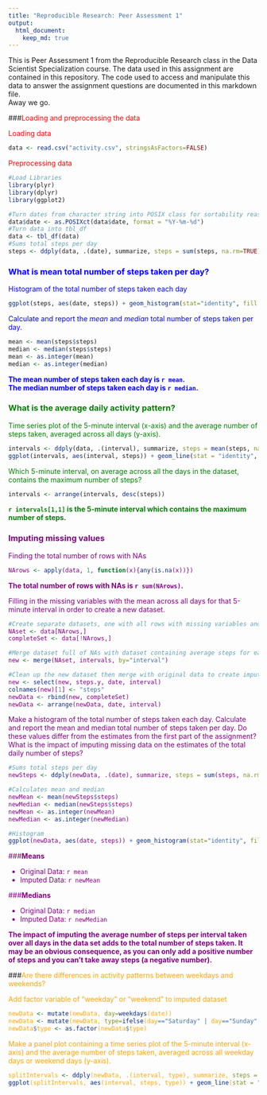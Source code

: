 ```yaml
---
title: "Reproducible Research: Peer Assessment 1"
output: 
  html_document:
    keep_md: true
---
```


This is Peer Assessment 1 from the Reproducible Research class in the Data Scientist Specialization 
course.  The data used in this assignment are contained in this repository.  The code used to access
and manipulate this data to answer the assignment questions are documented in this markdown file.  
Away we go.



###<font color=red>Loading and preprocessing the data </font>

<font color=red>Loading data</font>
```r
data <- read.csv("activity.csv", stringsAsFactors=FALSE)
```

<font color=red>Preprocessing data</font>
```r
#Load Libraries
library(plyr)
library(dplyr)
library(ggplot2)
```

```r
#Turn dates from character string into POSIX class for sortability reasons.
data$date <- as.POSIXct(data$date, format = "%Y-%m-%d")
#Turn data into tbl_df
data <- tbl_df(data)
#Sums total steps per day
steps <- ddply(data, .(date), summarize, steps = sum(steps, na.rm=TRUE))
```



### <font color=blue> What is mean total number of steps taken per day? </font>

<font color=blue> Histogram of the total number of steps taken each day </font>
```r
ggplot(steps, aes(date, steps)) + geom_histogram(stat="identity", fill = "blue") + theme_bw() + labs(title="Total Steps per Day", x = "Date", y = "Total Steps") + theme(title = element_text(face="bold", color="blue"), axis.title.x = element_text(face="bold", color="blue"), axis.title.y = element_text(face="bold", color="blue"))
```

<font color=blue> Calculate and report the *mean* and *median* total number of steps taken per day.</font>
```r
mean <- mean(steps$steps)
median <- median(steps$steps)
mean <- as.integer(mean)
median <- as.integer(median)
```

**<font color=blue>
The mean number of steps taken each day is `r mean`.  
The median number of steps taken each day is `r median`. 
</font>**



### <font color = green>What is the average daily activity pattern?</font>

<font color = green> Time series plot of the 5-minute interval (x-axis) and the average number of steps taken, averaged across all days (y-axis). </font>
```r
intervals <- ddply(data, .(interval), summarize, steps = mean(steps, na.rm=TRUE))
ggplot(intervals, aes(interval, steps)) + geom_line(stat = "identity", color ="green4") + theme_bw() + labs(title = "Average # Steps Across Each Day Per 5 Minutes", x="5 Minute Intervals", y="Avg # Steps") + theme(title = element_text(face="bold", color="green4"), axis.title.x = element_text(face="bold", color="green4"), axis.title.y = element_text(face="bold", color="green4"))
```

<font color = green> Which 5-minute interval, on average across all the days in the dataset, contains the maximum number of steps? </font>
```r
intervals <- arrange(intervals, desc(steps))
```

**<font color=green>`r intervals[1,1]` is the 5-minute interval which contains the maximum number of steps. </font>**

### <font color=purple>Imputing missing values

Finding the total number of rows with NAs
```r
NArows <- apply(data, 1, function(x){any(is.na(x))})
```

**The total number of rows with NAs is `r sum(NArows)`.**

Filling in the missing variables with the mean across all days for that 5-minute interval in order to create a new dataset.
```r
#Create separate datasets, one with all rows with missing variables and one with all rows of complete variables
NAset <- data[NArows,]
completeSet <- data[!NArows,]

#Merge dataset full of NAs with dataset containing average steps for each interval
new <- merge(NAset, intervals, by="interval")

#Clean up the new dataset then merge with original data to create imputed dataframe
new <- select(new, steps.y, date, interval)
colnames(new)[1] <- "steps"
newData <- rbind(new, completeSet)
newData <- arrange(newData, date, interval)
```

Make a histogram of the total number of steps taken each day.  Calculate and report the mean and median total number of steps taken per day. Do these values differ from the estimates from the first part of the assignment? What is the impact of imputing missing data on the estimates of the total daily number of steps?
```r
#Sums total steps per day
newSteps <- ddply(newData, .(date), summarize, steps = sum(steps, na.rm=TRUE))

#Calculates mean and median
newMean <- mean(newSteps$steps)
newMedian <- median(newSteps$steps)
newMean <- as.integer(newMean)
newMedian <- as.integer(newMedian)

#Histogram
ggplot(newData, aes(date, steps)) + geom_histogram(stat="identity", fill = "purple") + theme_bw() + labs(title="Total Steps per Day with Imputed Data", x = "Date", y = "Total Steps") + theme(title = element_text(face="bold", color="purple"), axis.title.x = element_text(face="bold", color="purple"), axis.title.y = element_text(face="bold", color="purple"))
```

###**Means**

* Original Data: `r mean`  
* Imputed Data:  `r newMean`  

###**Medians**

* Original Data: `r median`  
* Imputed Data:  `r newMedian`

**The impact of imputing the average number of steps per interval taken over all days in the data set adds to the total number of steps taken.  It may be an obvious consequence, as you can only add a positive number of steps and you can't take away steps (a negative number).  **</font>

###<font color=orange>Are there differences in activity patterns between weekdays and weekends?

Add factor variable of "weekday" or "weekend" to imputed dataset
```r
newData <- mutate(newData, day=weekdays(date))
newData <- mutate(newData, type=ifelse(day=="Saturday" | day=="Sunday", "Weekend", "Weekday"))
newData$type <- as.factor(newData$type)
```

Make a panel plot containing a time series plot of the 5-minute interval (x-axis) and the average number of steps taken, averaged across all weekday days or weekend days (y-axis). 
```r
splitIntervals <- ddply(newData, .(interval, type), summarize, steps = mean(steps))
ggplot(splitIntervals, aes(interval, steps, type)) + geom_line(stat = "identity", color ="orange") + theme_bw() + labs(title = "Average # Steps Per 5 Minutes", x="5 Minute Intervals", y="Avg # Steps") + theme(title = element_text(face="bold", color="orange"), axis.title.x = element_text(face="bold", color="orange"), axis.title.y = element_text(face="bold", color="orange")) + facet_wrap( ~type, ncol=1)
```
</font>
    
